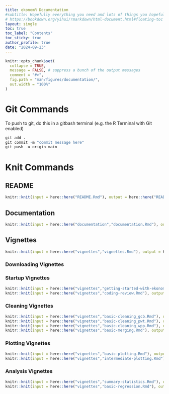 ```yaml
---
title: ekonomR Documentation
#subtitle: Hopefully everything you need and lots of things you hopefully won't
# https://bookdown.org/yihui/rmarkdown/html-document.html#floating-toc
layout: single
toc: true
toc_label: "Contents"
toc_sticky: true
author_profile: true
date: "2024-09-23"
---
```



```r
knitr::opts_chunk$set(
  collapse = TRUE,
  message = FALSE, # suppress a bunch of the output messages
  comment = "#>",
  fig.path = "man/figures/documentation/",
  out.width = "100%"
)
```

# Git Commands

To push to git, do this in a gitbash terminal (e.g. the R Terminal with Git enabled)

``` r
git add .
git commit -m "commit message here"
git push -u origin main

```
# Knit Commands

## README
``` r
knitr::knit(input = here::here("README.Rmd"), output = here::here("README.md"))
```

## Documentation 

``` r
knitr::knit(input = here::here("documentation","documentation.Rmd"), output = here::here("documentation","documentation.md"))
```

## Vignettes

``` r
knitr::knit(input = here::here("vignettes","vignettes.Rmd"), output = here::here("vignettes","vignettes.md"))

```

### Downloading Vignettes


### Startup Vignettes

``` r
knitr::knit(input = here::here("vignettes","getting-started-with-ekonomR.Rmd"), output = here::here("vignettes","getting-started-with-ekonomR.md"))
knitr::knit(input = here::here("vignettes","coding-review.Rmd"), output = here::here("vignettes","coding-review.md"))

```

### Cleaning Vignettes
``` r
knitr::knit(input = here::here("vignettes","basic-cleaning_gcb.Rmd"), output = here::here("vignettes","basic-cleaning_gcb.md"))
knitr::knit(input = here::here("vignettes","basic-cleaning_pwt.Rmd"), output = here::here("vignettes","basic-cleaning_pwt.md"))
knitr::knit(input = here::here("vignettes","basic-cleaning_wpp.Rmd"), output = here::here("vignettes","basic-cleaning_wpp.md"))
knitr::knit(input = here::here("vignettes","basic-merging.Rmd"), output = here::here("vignettes","basic-merging.md"))

```

### Plotting Vignettes

``` r
knitr::knit(input = here::here("vignettes","basic-plotting.Rmd"), output = here::here("vignettes","basic-plotting.md"))
knitr::knit(input = here::here("vignettes","intermediate-plotting.Rmd"), output = here::here("vignettes","intermediate-plotting.md"))

```

### Analysis Vignettes

``` r
knitr::knit(input = here::here("vignettes","summary-statistics.Rmd"), output = here::here("vignettes","summary-statistics.md"))
knitr::knit(input = here::here("vignettes","basic-regression.Rmd"), output = here::here("vignettes","basic-regression.md"))

```


